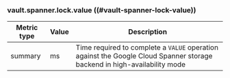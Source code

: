 ### vault.spanner.lock.value ((#vault-spanner-lock-value))

Metric type | Value | Description
----------- | ----- | -----------
summary     | ms    | Time required to complete a `VALUE` operation against the Google Cloud Spanner storage backend in high-availability mode